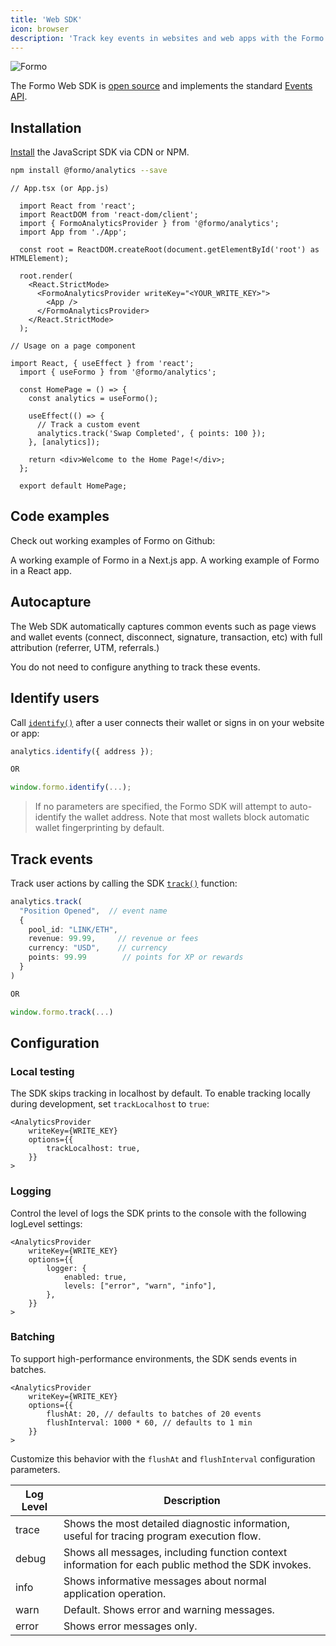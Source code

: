 ```yaml
---
title: 'Web SDK'
icon: browser
description: 'Track key events in websites and web apps with the Formo Web SDK. Learn more about how to set up and configure the Formo Web SDK to measure what matters onchain.'
---
```


<Frame>
  <img src="/images/intro3.png" alt="Formo" />
</Frame>

The Formo Web SDK is [open source](https://github.com/getformo/sdk) and implements the standard [Events API](/data/events#events-api).

## Installation

[Install](/install) the JavaScript SDK via CDN or NPM.

```bash
npm install @formo/analytics --save
```

```tsx
// App.tsx (or App.js)

  import React from 'react';
  import ReactDOM from 'react-dom/client';
  import { FormoAnalyticsProvider } from '@formo/analytics';
  import App from './App';

  const root = ReactDOM.createRoot(document.getElementById('root') as HTMLElement);

  root.render(
    <React.StrictMode>
      <FormoAnalyticsProvider writeKey="<YOUR_WRITE_KEY>">
        <App />
      </FormoAnalyticsProvider> 
    </React.StrictMode>
  );
```

```tsx
// Usage on a page component

import React, { useEffect } from 'react';
  import { useFormo } from '@formo/analytics';

  const HomePage = () => {
    const analytics = useFormo();

    useEffect(() => {
      // Track a custom event
      analytics.track('Swap Completed', { points: 100 });
    }, [analytics]);

    return <div>Welcome to the Home Page!</div>;
  };

  export default HomePage;
```

## Code examples

Check out working examples of Formo on Github:

<CardGroup>
  <Card
    title="Example Next.js app"
    icon="file-code"
    href="https://github.com/getformo/formo-analytics-example-next"
  >
    A working example of Formo in a Next.js app.
  </Card>
  <Card
    title="Example React app"
    icon="file-code"
    href="https://github.com/getformo/formo-analytics-example-react"
  >
    A working example of Formo in a React app.
  </Card>
</CardGroup>

## Autocapture

The Web SDK automatically captures common events such as page views and wallet events (connect, disconnect, signature, transaction, etc) with full attribution (referrer, UTM, referrals.)

You do not need to configure anything to track these events.

## Identify users

Call [`identify()`](/data/events/identify) after a user connects their wallet or signs in on your website or app:

```ts
analytics.identify({ address });

OR

window.formo.identify(...);
```

> If no parameters are specified, the Formo SDK will attempt to auto-identify the wallet address. Note that most wallets block automatic wallet fingerprinting by default.

## Track events

Track user actions by calling the SDK [`track()`](/data/events/track) function:


```ts
analytics.track(
  "Position Opened",  // event name
  {
    pool_id: "LINK/ETH",
    revenue: 99.99,     // revenue or fees
    currency: "USD",    // currency
    points: 99.99        // points for XP or rewards
  }
)

OR 

window.formo.track(...)
```

## Configuration

### Local testing

The SDK skips tracking in localhost by default. To enable tracking locally during development, set `trackLocalhost` to `true`:

```tsx
<AnalyticsProvider
    writeKey={WRITE_KEY}
    options={{
        trackLocalhost: true,
    }}
>
```

### Logging

Control the level of logs the SDK prints to the console with the following logLevel settings:

```tsx
<AnalyticsProvider
    writeKey={WRITE_KEY}
    options={{
        logger: {
            enabled: true,
            levels: ["error", "warn", "info"],
        },
    }}
>
```

### Batching

To support high-performance environments, the SDK sends events in batches. 

```tsx
<AnalyticsProvider
    writeKey={WRITE_KEY}
    options={{
        flushAt: 20, // defaults to batches of 20 events
        flushInterval: 1000 * 60, // defaults to 1 min
    }}
>
```

Customize this behavior with the `flushAt` and `flushInterval` configuration parameters. 

| Log Level | Description |
|-----------|-------------|
| trace | Shows the most detailed diagnostic information, useful for tracing program execution flow. |
| debug | Shows all messages, including function context information for each public method the SDK invokes. |
| info | Shows informative messages about normal application operation. |
| warn | Default. Shows error and warning messages. |
| error | Shows error messages only. |

